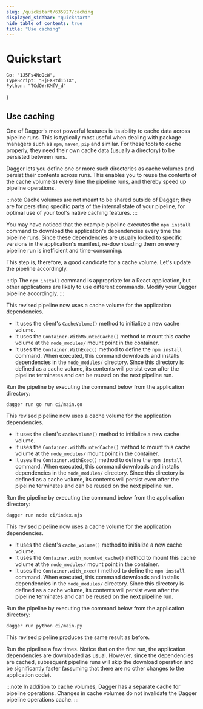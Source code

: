 ```yaml
---
slug: /quickstart/635927/caching
displayed_sidebar: "quickstart"
hide_table_of_contents: true
title: "Use caching"
---
```


# Quickstart


    Go: "1J5Fs4NoQcW",
    TypeScript: "HjFX8td15TX",
    Python: "TCdOYrKMfV_d"
}

<QuickstartDoc embeds={ids}>

## Use caching

One of Dagger's most powerful features is its ability to cache data across pipeline runs. This is typically most useful when dealing with package managers such as `npm`, `maven`, `pip` and similar. For these tools to cache properly, they need their own cache data (usually a directory) to be persisted between runs.

Dagger lets you define one or more such directories as cache volumes and persist their contents across runs. This enables you to reuse the contents of the cache volume(s) every time the pipeline runs, and thereby speed up pipeline operations.

:::note
Cache volumes are not meant to be shared outside of Dagger; they are for persisting specific parts of the internal state of your pipeline, for optimal use of your tool's native caching features.
:::

You may have noticed that the example pipeline executes the `npm install` command to download the application's dependencies every time the pipeline runs. Since these dependencies are usually locked to specific versions in the application's manifest, re-downloading them on every pipeline run is inefficient and time-consuming.

This step is, therefore, a good candidate for a cache volume. Let's update the pipeline accordingly.

:::tip
The `npm install` command is appropriate for a React application, but other applications are likely to use different commands. Modify your Dagger pipeline accordingly.
:::

<Tabs groupId="language" className="embeds">
<TabItem value="Go">

<Embed id="1J5Fs4NoQcW" />

This revised pipeline now uses a cache volume for the application dependencies.

- It uses the client's `CacheVolume()` method to initialize a new cache volume.
- It uses the `Container.WithMountedCache()` method to mount this cache volume at the `node_modules/` mount point in the container.
- It uses the `Container.WithExec()` method to define the `npm install` command. When executed, this command downloads and installs dependencies in the `node_modules/` directory. Since this directory is defined as a cache volume, its contents will persist even after the pipeline terminates and can be reused on the next pipeline run.

Run the pipeline by executing the command below from the application directory:

```shell
dagger run go run ci/main.go
```

</TabItem>
<TabItem value="TypeScript">

<Embed id="HjFX8td15TX" />

This revised pipeline now uses a cache volume for the application dependencies.

- It uses the client's `cacheVolume()` method to initialize a new cache volume.
- It uses the `Container.withMountedCache()` method to mount this cache volume at the `node_modules/` mount point in the container.
- It uses the `Container.withExec()` method to define the `npm install` command. When executed, this command downloads and installs dependencies in the `node_modules/` directory. Since this directory is defined as a cache volume, its contents will persist even after the pipeline terminates and can be reused on the next pipeline run.

Run the pipeline by executing the command below from the application directory:

```shell
dagger run node ci/index.mjs
```

</TabItem>
<TabItem value="Python">

<Embed id="TCdOYrKMfV_d" />

This revised pipeline now uses a cache volume for the application dependencies.

- It uses the client's `cache_volume()` method to initialize a new cache volume.
- It uses the `Container.with_mounted_cache()` method to mount this cache volume at the `node_modules/` mount point in the container.
- It uses the `Container.with_exec()` method to define the `npm install` command. When executed, this command downloads and installs dependencies in the `node_modules/` directory. Since this directory is defined as a cache volume, its contents will persist even after the pipeline terminates and can be reused on the next pipeline run.

Run the pipeline by executing the command below from the application directory:

```shell
dagger run python ci/main.py
```

</TabItem>
</Tabs>

This revised pipeline produces the same result as before.

Run the pipeline a few times. Notice that on the first run, the application dependencies are downloaded as usual. However, since the dependencies are cached, subsequent pipeline runs will skip the download operation and be significantly faster (assuming that there are no other changes to the application code).

:::note
In addition to cache volumes, Dagger has a separate cache for pipeline operations. Changes in cache volumes do not invalidate the Dagger pipeline operations cache.
:::

</QuickstartDoc>
